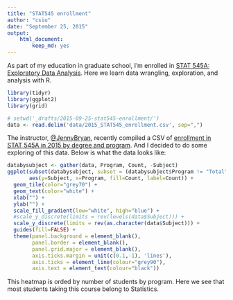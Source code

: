 ```yaml
---
title: "STAT545 enrollment"
author: "csiu"
date: "September 25, 2015"
output:
    html_document:
        keep_md: yes
---
```


As part of my education in graduate school, I'm enrolled in [STAT 545A: Exploratory Data Analysis](https://stat545-ubc.github.io). Here we learn data wrangling, exploration, and analysis with R.

```r
library(tidyr)
library(ggplot2)
library(grid)

# setwd('_drafts/2015-09-25-stat545-enrollment/')
data <- read.delim('data/2015_STAT545_enrollment.csv', sep=",")
```

The instructor, [\@JennyBryan](https://twitter.com/JennyBryan), recently compiled a CSV of [enrollment in STAT 545A in 2015 by degree and program](https://gist.github.com/jennybc/924fe242a31e0239762f#file-2015_stat545_enrollment-csv). And I decided to do some exploring of this data. Below is what the data looks like:

```r
databysubject <- gather(data, Program, Count, -Subject)
ggplot(subset(databysubject, subset = (databysubject$Program != "Total")),
       aes(y=Subject, x=Program, fill=Count, label=Count)) +
  geom_tile(color="grey70") +
  geom_text(color="white") +
  xlab("") +
  ylab("") +
  scale_fill_gradient(low="white", high="blue") +
  #scale_y_discrete(limits = rev(levels(data$Subject))) +
  scale_y_discrete(limits = rev(as.character(data$Subject))) +
  guides(fill=FALSE) +
  theme(panel.background = element_blank(),
        panel.border = element_blank(),
        panel.grid.major = element_blank(),
        axis.ticks.margin = unit(c(0.1,-1), 'lines'),
        axis.ticks = element_line(colour="grey90"),
        axis.text = element_text(colour="black"))
```

This heatmap is orded by number of students by program. Here we see that most students taking this course belong to Statistics.


